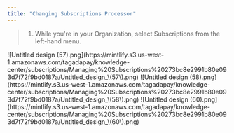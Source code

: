 ```yaml
---
title: "Changing Subscriptions Processor"
---
```



> 1. While you're in your Organization, select Subscriptions from the left-hand menu.

<Steps>
  <Step title="While you're in your Organization, select Subscriptions from the left-hand menu.">
    ![Untitled design (57).png](https://mintlify.s3.us-west-1.amazonaws.com/tagadapay/knowledge-center/subscriptions/Managing%20Subscriptions%20273bc8e2991b80e093d7f72f9bd0187a/Untitled_design_\(57\).png)
  </Step>
  <Step title="Select the subscriptions you would like to manage. Click on desired action at the bottom.">
    ![Untitled design (58).png](https://mintlify.s3.us-west-1.amazonaws.com/tagadapay/knowledge-center/subscriptions/Managing%20Subscriptions%20273bc8e2991b80e093d7f72f9bd0187a/Untitled_design_\(58\).png)
  </Step>
  <Step title="If you would like to change the processor, click on Change Processor and chose New Processor from the list. Click on Change Processor. You can either change it in bulk by selecting Change All Processors and applying a filter or by making a selection of subscriptions.">
    ![Untitled design (60).png](https://mintlify.s3.us-west-1.amazonaws.com/tagadapay/knowledge-center/subscriptions/Managing%20Subscriptions%20273bc8e2991b80e093d7f72f9bd0187a/Untitled_design_\(60\).png)
  </Step>
</Steps>